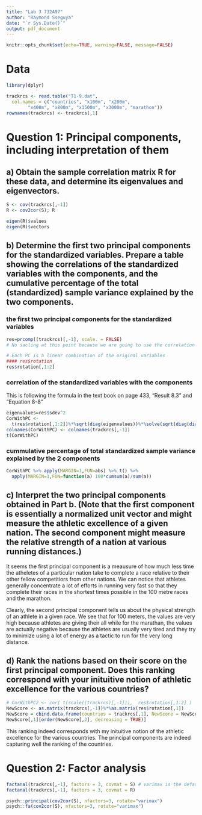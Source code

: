 ```yaml
---
title: "Lab 3 732A97"
author: "Raymond Sseguya"
date: "`r Sys.Date()`"
output: pdf_document
---
```


```r
knitr::opts_chunk$set(echo=TRUE, warning=FALSE, message=FALSE)
```

# Data
```r
library(dplyr)

trackrcs <- read.table("T1-9.dat",
  col.names = c("countries", "x100m", "x200m", 
        "x400m", "x800m", "x1500m", "x3000m", "marathon"))
rownames(trackrcs) <- trackrcs[,1]

```


# Question 1: Principal components, including interpretation of them

## a) Obtain the sample correlation matrix R for these data, and determine its eigenvalues and eigenvectors.
```r
S <- cov(trackrcs[,-1])
R <- cov2cor(S); R

eigen(R)$values
eigen(R)$vectors

```


## b) Determine the first two principal components for the standardized variables. Prepare a table showing the correlations of the standardized variables with the components, and the cumulative percentage of the total (standardized) sample variance explained by the two components.

### the first two principal components for the standardized variables
```r
res=prcomp((trackrcs)[,-1], scale. = FALSE)
# No sacling at this point because we are going to use the correlation matrix later

# Each PC is a linear combination of the original variables
#### res$rotation
res$rotation[,1:2]
```


\pagebreak

### correlation of the standardized variables with the components
This is following the formula in the text book on page 433, "Result 8.3" and "Equation 8-8"
```r
eigenvalues=res$sdev^2
CorWithPC <-
  t(res$rotation[,1:2])%*%sqrt(diag(eigenvalues))%*%solve(sqrt(diag(diag(R))))
colnames(CorWithPC) <- colnames(trackrcs[,-1])
t(CorWithPC)
```


### cummulative percentage of total standardized sample variance explained by the 2 components
```r
CorWithPC %>% apply(MARGIN=1,FUN=abs) %>% t() %>%
  apply(MARGIN=1,FUN=function(a) 100*cumsum(a)/sum(a))

```



\pagebreak

## c) Interpret the two principal components obtained in Part b. (Note that the first component is essentially a normalized unit vector and might measure the athletic excellence of a given nation. The second component might measure the relative strength of a nation at various running distances.)

It seems the first principal component is a meausure of how much less time the atheletes of a particular nation take to complete a race relative to their other fellow competitiors from other nations. We can notice that athletes generally concentrate a lot of efforts in running very fast so that they complete their races in the shortest times possible in the 100 metre races and the marathon.

Clearly, the second principal component tells us about the physical strength of an athlete in a given race. We see that for 100 meters, the values are very high because athletes are giving their all while for the marathan, the values are actually negative because the athletes are usually very tired and they try to minimize using a lot of energy as a tactic to run for the very long distance.

\pagebreak

## d) Rank the nations based on their score on the first principal component. Does this ranking correspond with your inituitive notion of athletic excellence for the various countries?
```r
# CorWithPC2 <- cor( t(scale((trackrcs)[,-1])),  res$rotation[,1:2] )
NewScore <- as.matrix(trackrcs[,-1])%*%as.matrix(res$rotation[,1])
NewScore = cbind.data.frame(countries = trackrcs[,1], NewScore = NewScore)
NewScore[,1][order(NewScore[,2], decreasing = TRUE)]

```
This ranking indeed corresponds with my inituitive notion of the athletic excellence for the various countries. The principal components are indeed capturing well the ranking of the countries.



\pagebreak


# Question 2: Factor analysis
```r
factanal(trackrcs[,-1], factors = 3, covmat = S) # varimax is the default
factanal(trackrcs[,-1], factors = 3, covmat = R)

psych::principal(cov2cor(S), nfactors=3, rotate="varimax")
psych::fa(cov2cor(S), nfactors=3, rotate="varimax")

```

